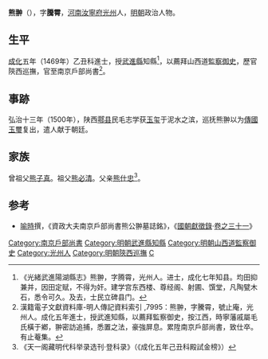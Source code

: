 {{明清人物信息框
| 姓名 = 熊翀
| 原名 =
| 圖片名稱= 
| 圖片大小 =
| 圖片說明 = 
| 最高職務 = 南京戶部尚書
| 國家 = 大明 
| 爵位 =
| 籍貫 = [[河南|河南]][[汝寧府|汝寧府]][[光州|光州]]民籍
| 族裔 = 
| 字號 = 字騰霄
| 諡號 =
| 出生日期 = 宣德十年（1435年）
| 出生地點 = 
| 逝世日期 = 正德五年（1510年）
| 逝世地點 =
| 墓葬 =
| 配偶 = 
| 親屬 = 
| 出身 =
* 河南鄉試第六十八名
* 成化五年己丑科同進士出身
| 經歷 =
| 著作 = *《止菴集》
}}

'''熊翀'''（{{bd|1435年||1510年}}），字'''騰霄'''，[[河南|河南]][[汝寧府|汝寧府]][[光州|光州]]人，[[明朝|明朝]]政治人物。

==生平==
[[成化|成化]]五年（1469年）乙丑科進士，授[[武進縣|武進縣]]知縣<ref>《光緒武進陽湖縣志》熊翀，字腾霄，光州人。进士，成化七年知县。均田抑兼并，因田定赋，不得为奸。建学宫东西楼、尊经阁、射圃、馔堂，凡陶甓木石，悉令可久。及去，士民立碑县门。</ref>，以薦拜山西道[[監察御史|監察御史]]，歷官陝西巡撫，官至南京戶部尚書<ref>漢籍電子文獻資料庫-明人傳記資料索引 ,7995：熊翀，字騰霄，號止庵，光州人。成化五年進士，授武進知縣，以薦拜監察御史，按江西，時寧藩戚屬毛氏橫于鄕，翀密訪追捕，悉置之法，豪強屏息。累陞南京戶部尚書，致仕卒。有止菴集。</ref>。

==事跡==
弘治十三年（1500年），陕西[[鄠县|鄠县]]民毛志学获[[玉玺|玉玺]]于泥水之滨，巡抚熊翀以为[[傳國玉璽|傳國玉璽]]复出，遣人献于朝廷。

==家族==
曾祖父[[熊子真|熊子真]]。祖父[[熊必清|熊必清]]。父亲[[熊仕忠|熊仕忠]]<ref>《天一阁藏明代科举录选刊·登科录》（《成化五年己丑科殿試金榜》）</ref>。

==参考==
{{reflist}}
*[[喻時|喻時]]撰，《資政大夫南京戶部尚書熊公翀墓誌銘》，《[[國朝獻徵錄|國朝獻徵錄]]·[[s:國朝獻徵錄/卷之三十一|卷之三十一]]》

{{成化五年己丑科殿試金榜}}
{{DEFAULTSORT:Xiong熊}}
[[Category:南京戶部尚書|Category:南京戶部尚書]]
[[Category:明朝武進縣知縣|Category:明朝武進縣知縣]]
[[Category:明朝山西道監察御史|Category:明朝山西道監察御史]]
[[Category:光州人|Category:光州人]]
[[Category:明朝陝西巡撫|Category:明朝陝西巡撫]]
[[Category:熊姓|C]]